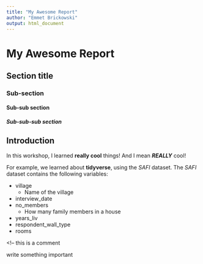 ```yaml
---
title: "My Awesome Report"
author: "Emmet Brickowski"
output: html_document
---
```


# My Awesome Report
## Section title
### Sub-section
#### Sub-sub section
##### Sub-sub-sub section

## Introduction

In this workshop, I learned **really cool** things! And I mean ***REALLY*** cool!

For example, we learned about **tidyverse**, using the *SAFI* dataset. The *SAFI*
dataset contains the following variables:

- village
  + Name of the village
- interview_date
- no_members
  + How many family members in a house
- years_liv
- respondent_wall_type
- rooms

<!-- this is a comment 

write something important









